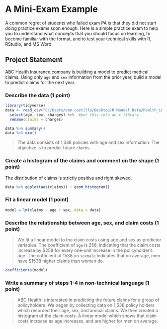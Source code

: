 # A Mini-Exam Example

A common regret of students who failed exam PA is that they did not start doing practice exams soon enough.  Here is a simple practice exam to help you to understand what concepts that you should focus on learning, to become familiar with the format, and to test your technical skills with R, RStudio, and MS Word.

## Project Statement

ABC Health Insurance company is building a model to predict medical claims.  Using only `age` and `sex` information from the prior year, build a model to predict claims for the next year.  

### Describe the data (1 point)

```r
library(tidyverse)
data <- read_csv("C:/Users/sam.castillo/Desktop/R Manual Data/health_insurance.csv") %>% 
  select(age, sex, charges) %>%  #put this into an r library
  rename(claims = charges)

data %>% summary()
data %>% dim()
```

> The data consists of 1,338 policies with age and sex information.  The objective is to predict future claims.

### Create a histogram of the claims and comment on the shape (1 point)

The distribution of claims is strictly positive and right skewed.

```r
data %>% ggplot(aes(claims)) + geom_histogram()
```

### Fit a linear model (1 point)

```r
model = lm(claims ~ age + sex, data = data)
```

### Describe the relationship between age, sex, and claim costs (1 point)

> We fit a linear model to the claim costs using age and sex as predictor variables.  The coefficient of `age` is 258, indicating that the claim costs increase by $258 for every one-unit increase in the policyholder's age.  The cofficient of 1538 on `sexmale` indicates that on average, men have $1538 higher claims than women do.

```r
coefficients(model)
```

### Write a summary of steps 1-4 in non-technical language (1 point)

> ABC Health is interested in predicting the future claims for a group of policyholders.  We began by collecting data on 1,538 policy holders which recorded their age, sex, and annual claims.  We then created a histogram of the claim costs.  A linear model which shows that claim costs increase as age increases, and are higher for men on average.
